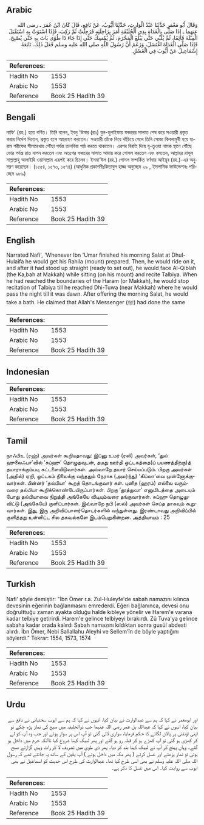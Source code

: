 ## Arabic


<div dir="rtl" lang="ar" style={{fontSize:'larger',backgroundColor:'#f8f9fa',padding:20}}>
وَقَالَ أَبُو مَعْمَرٍ حَدَّثَنَا عَبْدُ الْوَارِثِ، حَدَّثَنَا أَيُّوبُ، عَنْ نَافِعٍ، قَالَ كَانَ ابْنُ عُمَرَ ـ رضى الله عنهما ـ إِذَا صَلَّى بِالْغَدَاةِ بِذِي الْحُلَيْفَةِ أَمَرَ بِرَاحِلَتِهِ فَرُحِلَتْ ثُمَّ رَكِبَ، فَإِذَا اسْتَوَتْ بِهِ اسْتَقْبَلَ الْقِبْلَةَ قَائِمًا، ثُمَّ يُلَبِّي حَتَّى يَبْلُغَ الْمَحْرَمَ، ثُمَّ يُمْسِكُ حَتَّى إِذَا جَاءَ ذَا طُوًى بَاتَ بِهِ حَتَّى يُصْبِحَ، فَإِذَا صَلَّى الْغَدَاةَ اغْتَسَلَ، وَزَعَمَ أَنَّ رَسُولَ اللَّهِ صلى الله عليه وسلم فَعَلَ ذَلِكَ‏.‏ تَابَعَهُ إِسْمَاعِيلُ عَنْ أَيُّوبَ فِي الْغَسْلِ‏.‏
</div>
<div style={{backgroundColor:'#f8f9fa',padding:20, marginBottom: 10}}><table> <thead> <tr> <th>References:</th> <th></th> </tr> </thead> <tbody><tr><td>Hadith No</td><td>1553</td></tr><tr><td>Arabic No</td><td>1553</td></tr><tr><td>Reference</td><td>Book 25 Hadith 39</td></tr></tbody></table></div>

## Bengali


<div dir="ltr" lang="bn" style={{fontSize:'larger',backgroundColor:'#f8f9fa',padding:20}}>
নাফি‘ (রহ.) হতে বর্ণিত। তিনি বলেন, ইবনু ‘উমার (রাঃ) যুল-হুলাইফায় ফজরের সালাত শেষ করে সওয়ারী প্রস্তুত করার নির্দেশ দিতেন, প্রস্তুত হলে আরোহণ করতেন। সওয়ারী তাঁকে নিয়ে দাঁড়িয়ে গেলে তিনি সোজা কিবলামুখী হয়ে হারাম শরীফের সীমারেখায় পৌঁছা পর্যন্ত তালবিয়া পাঠ করতে থাকতেন। এরপর বিরতি দিয়ে যূ-তুওয়া নামক স্থানে পৌঁছে ভোর পর্যন্ত রাত যাপন করতেন এবং অতঃপর ফজরের সালাত আদায় করে গোসল করতেন এবং বলতেন, আল্লাহর রাসূল সাল্লাল্লাহু আলাইহি ওয়াসাল্লাম এরূপই করে ছিলেন। ইসমা‘ঈল (রহ.) গোসল সম্পর্কিত বর্ণনায় আইয়ূব (রহ.)-এর অনুসরণ করেছেন। (১৫৫৪, ১৫৭৩, ১৫৭৪) (আধুনিক প্রকাশনীঃকিতাবুল হাজ্জ অনুচ্ছেদ ২৯ , ইসলামিক ফাউন্ডেশনঃ পরিচ্ছেদ ৯৮৯)
</div>
<div style={{backgroundColor:'#f8f9fa',padding:20, marginBottom: 10}}><table> <thead> <tr> <th>References:</th> <th></th> </tr> </thead> <tbody><tr><td>Hadith No</td><td>1553</td></tr><tr><td>Arabic No</td><td>1553</td></tr><tr><td>Reference</td><td>Book 25 Hadith 39</td></tr></tbody></table></div>

## English


<div dir="ltr" lang="en" style={{fontSize:'larger',backgroundColor:'#f8f9fa',padding:20}}>
Narrated Nafi', 'Whenever Ibn 'Umar finished his morning Salat at Dhul-Hulaifa he would get his Rahila (mount) prepared. Then, he would ride on it, and after it had stood up straight (ready to set out), he would face Al-Qiblah (the Ka,bah at Makkah) while sitting (on his mount) and recite Talbiya. When he had reached the boundaries of the Haram (or Makkah), he would stop recitation of Talbiya till he reached Dhi-Tuwa (near Makkah) where he would pass the night till it was dawn. After offering the morning Salat, he would take a bath. He claimed that Allah's Messenger (ﷺ) had done the same
</div>
<div style={{backgroundColor:'#f8f9fa',padding:20, marginBottom: 10}}><table> <thead> <tr> <th>References:</th> <th></th> </tr> </thead> <tbody><tr><td>Hadith No</td><td>1553</td></tr><tr><td>Arabic No</td><td>1553</td></tr><tr><td>Reference</td><td>Book 25 Hadith 39</td></tr></tbody></table></div>

## Indonesian


<div dir="ltr" lang="id" style={{fontSize:'larger',backgroundColor:'#f8f9fa',padding:20}}>

</div>
<div style={{backgroundColor:'#f8f9fa',padding:20, marginBottom: 10}}><table> <thead> <tr> <th>References:</th> <th></th> </tr> </thead> <tbody><tr><td>Hadith No</td><td>1553</td></tr><tr><td>Arabic No</td><td>1553</td></tr><tr><td>Reference</td><td>Book 25 Hadith 39</td></tr></tbody></table></div>

## Tamil


<div dir="ltr" lang="ta" style={{fontSize:'larger',backgroundColor:'#f8f9fa',padding:20}}>
நாஃபிஉ (ரஹ்) அவர்கள் கூறியதாவது: இப்னு உமர் (ரலி) அவர்கள், ‘துல் ஹுலைஃபா’வில் ‘சுப்ஹு’ தொழுதவுடன், தமது ஊர்தி ஒட்டகத்தை(ப் பயணத்திற்கு)த் தயாராக்கும்படி கட்டளையிடுவார்கள். அவ்வாறே தயார் செய்யப்படும். பிறகு அவர்கள் (அதில்) ஏறி, ஒட்டகம் நிலைக்கு வந்ததும் நேராக (அமர்ந்து) ‘கிப்லா’வை முன்னோக்குவார்கள். பின்னர் ‘தல்பியா’ கூறத் தொடங்குவார் கள். புனித (ஹரம்) எல்லை வரும்வரை தல்பியா கூறிக்கொண்டேயிருப்பார்கள். பிறகு ‘தூத்துவா’ எனுமிடத்தை அடையும் போது தல்பியாவை நிறுத்தி அங்கேயே விடியும்வரை தங்குவார்கள். சுப்ஹு தொழுதுவிட்டு (அங்கேயே) குளிப்பார்கள். இவ்வாறே நபி (ஸல்) அவர்கள் செய்த தாகவும் கூறுவார்கள். இது, இரு அறிவிப்பாளர்தொடர்களில் வந்துள்ளது. இரண்டாவது அறிவிப்பில் குளித்தது உள்ளிட்ட சில தகவல்களே இடம்பெறுகின்றன. அத்தியாயம் : 25
</div>
<div style={{backgroundColor:'#f8f9fa',padding:20, marginBottom: 10}}><table> <thead> <tr> <th>References:</th> <th></th> </tr> </thead> <tbody><tr><td>Hadith No</td><td>1553</td></tr><tr><td>Arabic No</td><td>1553</td></tr><tr><td>Reference</td><td>Book 25 Hadith 39</td></tr></tbody></table></div>

## Turkish


<div dir="ltr" lang="tr" style={{fontSize:'larger',backgroundColor:'#f8f9fa',padding:20}}>
Nafi’ şöyle demiştir: "İbn Ömer r.a. Zul-Huleyfe'de sabah namazını kılınca devesinin eğerinin bağlanmasını emrederdi. Eğeri bağlanınca, devesi onu doğrulttuğu zaman ayakta olduğu halde kıbleye yönelir ve Harem'e varana kadar telbiye getirirdi. Harem'e gelince telbiyeyi bırakırdı. Zû Tuva'ya gelince sabaha kadar orada kalırdı Sabah namazını kıldıktan sonra gusül abdesti alırdı. İbn Ömer, Nebi Sallallahu Aleyhi ve Sellem'în de böyle yaptığını söylerdi." Tekrar: 1554, 1573, 1574
</div>
<div style={{backgroundColor:'#f8f9fa',padding:20, marginBottom: 10}}><table> <thead> <tr> <th>References:</th> <th></th> </tr> </thead> <tbody><tr><td>Hadith No</td><td>1553</td></tr><tr><td>Arabic No</td><td>1553</td></tr><tr><td>Reference</td><td>Book 25 Hadith 39</td></tr></tbody></table></div>

## Urdu


<div dir="rtl" lang="ur" style={{fontSize:'larger',backgroundColor:'#f8f9fa',padding:20}}>
اور ابومعمر نے کہا کہ ہم سے عبدالوارث نے بیان کیا، انہوں نے کہا کہ ہم سے ایوب سختیانی نے نافع سے بیان کیا، انہوں نے کہا کہ عبداللہ بن عمر رضی اللہ عنہما جب ذوالحلیفہ میں صبح کی نماز پڑھ چکے تو اپنی اونٹنی پر پالان لگانے کا حکم فرمایا، سواری لائی گئی تو آپ اس پر سوار ہوئے اور جب وہ آپ کو لے کر کھڑی ہو گئی تو آپ کھڑے ہو کر قبلہ رو ہو گئے اور پھر لبیک کہنا شروع کیا تاآنکہ حرم میں داخل ہو گئے۔ وہاں پہنچ کر آپ نے لبیک کہنا بند کر دیا۔ پھر ذی طویٰ میں تشریف لا کر رات وہیں گزارتے صبح ہوتی تو نماز پڑھتے اور غسل کرتے ( پھر مکہ میں داخل ہوتے ) آپ یقین کے ساتھ یہ جانتے تھے کہ رسول اللہ صلی اللہ علیہ وسلم نے بھی اسی طرح کیا تھا۔ عبدالوارث کی طرح اس حدیث کو اسماعیل نے بھی ایوب سے روایت کیا۔ اس میں غسل کا ذکر ہے۔
</div>
<div style={{backgroundColor:'#f8f9fa',padding:20, marginBottom: 10}}><table> <thead> <tr> <th>References:</th> <th></th> </tr> </thead> <tbody><tr><td>Hadith No</td><td>1553</td></tr><tr><td>Arabic No</td><td>1553</td></tr><tr><td>Reference</td><td>Book 25 Hadith 39</td></tr></tbody></table></div>